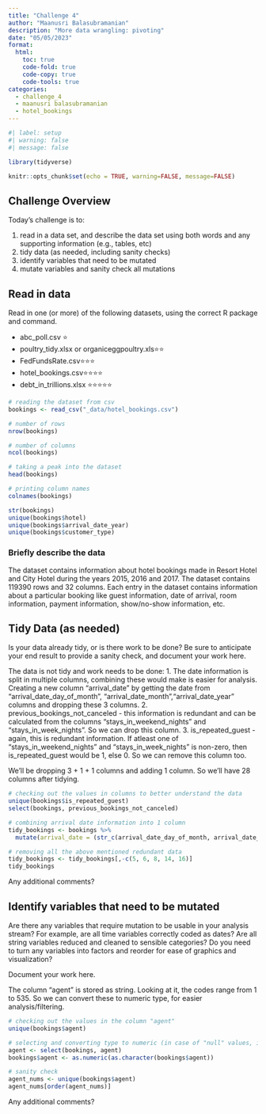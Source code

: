 ```yaml
---
title: "Challenge 4"
author: "Maanusri Balasubramanian"
description: "More data wrangling: pivoting"
date: "05/05/2023"
format:
  html:
    toc: true
    code-fold: true
    code-copy: true
    code-tools: true
categories:
  - challenge_4
  - maanusri balasubramanian
  - hotel_bookings
---
```


```r
#| label: setup
#| warning: false
#| message: false

library(tidyverse)

knitr::opts_chunk$set(echo = TRUE, warning=FALSE, message=FALSE)
```

## Challenge Overview

Today's challenge is to:

1)  read in a data set, and describe the data set using both words and any supporting information (e.g., tables, etc)
2)  tidy data (as needed, including sanity checks)
3)  identify variables that need to be mutated
4)  mutate variables and sanity check all mutations

## Read in data

Read in one (or more) of the following datasets, using the correct R package and command.

-   abc_poll.csv ⭐
-   poultry_tidy.xlsx or organiceggpoultry.xls⭐⭐
-   FedFundsRate.csv⭐⭐⭐
-   hotel_bookings.csv⭐⭐⭐⭐
-   debt_in_trillions.xlsx ⭐⭐⭐⭐⭐

```r
# reading the dataset from csv
bookings <- read_csv("_data/hotel_bookings.csv")

# number of rows
nrow(bookings)

# number of columns
ncol(bookings)

# taking a peak into the dataset
head(bookings)

# printing column names
colnames(bookings)
```

```r
str(bookings)
unique(bookings$hotel)
unique(bookings$arrival_date_year)
unique(bookings$customer_type)
```

### Briefly describe the data

The dataset contains information about hotel bookings made in Resort Hotel and City Hotel during the years 2015, 2016 and 2017. The dataset contains 119390 rows and 32 columns. Each entry in the dataset contains information about a particular booking like guest information, date of arrival, room information, payment information, show/no-show information, etc. 

## Tidy Data (as needed)

Is your data already tidy, or is there work to be done? Be sure to anticipate your end result to provide a sanity check, and document your work here.

The data is not tidy and work needs to be done:
1. The date information is split in multiple columns, combining these would make is easier for analysis. Creating a new column "arrival_date" by getting the date from "arrival_date_day_of_month", "arrival_date_month","arrival_date_year" columns and dropping these 3 columns.
2. previous_bookings_not_canceled - this information is redundant and can be calculated from the columns "stays_in_weekend_nights" and "stays_in_week_nights". So we can drop this column.
3. is_repeated_guest - again, this is redundant information. If atleast one of "stays_in_weekend_nights" and "stays_in_week_nights" is non-zero, then is_repeated_guest would be 1, else 0. So we can remove this column too.

We'll be dropping 3 + 1 + 1 columns and adding 1 column. So we'll have 28 columns after tidying. 

```r
# checking out the values in columns to better understand the data
unique(bookings$is_repeated_guest)
select(bookings, previous_bookings_not_canceled)

# combining arrival date information into 1 column
tidy_bookings <- bookings %>%
  mutate(arrival_date = (str_c(arrival_date_day_of_month, arrival_date_month, arrival_date_year, sep = "/")), arrival_date = dmy(arrival_date), .after = lead_time)

# removing all the above mentioned redundant data
tidy_bookings <- tidy_bookings[,-c(5, 6, 8, 14, 16)]
tidy_bookings

```

Any additional comments?

## Identify variables that need to be mutated

Are there any variables that require mutation to be usable in your analysis stream? For example, are all time variables correctly coded as dates? Are all string variables reduced and cleaned to sensible categories? Do you need to turn any variables into factors and reorder for ease of graphics and visualization?

Document your work here.

The column "agent" is stored as string. Looking at it, the codes range from 1 to 535. So we can convert these to numeric type, for easier analysis/filtering.

```r
# checking out the values in the column "agent"
unique(bookings$agent)

# selecting and converting type to numeric (in case of "null" values, it gets set to NA)
agent <- select(bookings, agent)
bookings$agent <- as.numeric(as.character(bookings$agent))

# sanity check
agent_nums <- unique(bookings$agent)
agent_nums[order(agent_nums)]
```

Any additional comments?
